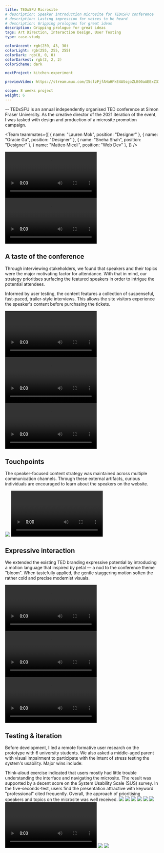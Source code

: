 ```yaml
---
title: TEDxSFU Microsite
# description: Speaker introduction microsite for TEDxSFU conference
# description: Lasting impression for voices to be heard
# description: Gripping prologues for great ideas
description: Gripping prologue for great ideas
tags: Art Direction, Interaction Design, User Testing
type: case-study

colorAccent: rgb(230, 43, 30)
colorLight: rgb(255, 255, 255)
colorDark: rgb(0, 0, 0)
colorDarkest: rgb(2, 2, 2)
colorScheme: dark

nextProject: kitchen-experiment

previewVideo: https://stream.mux.com/I5clzPjfAHaHFkE4ASsgoZLB00aAEExZ316NreGoscQo/capped-1080p.mp4

scope: 8 weeks project
weight: 6
---
```


<FullImage
  src="/project-assets/tedxsfu/intro.jpg"
  width={1904}
  height={1128}
  priority={true}
/>

-- TEDxSFU is an annual independently organised TED conference at Simon Fraser University. As the creative director of the 2021 iteration of the event, I was tasked with design and production of a microsite promotion campaign.

<Team
  teammates={[
    { name: "Lauren Mok", position: "Designer" },
    { name: "Gracie Gu", position: "Designer" },
    { name: "Sneha Shah", position: "Designer" },
    { name: "Matteo Miceli", position: "Web Dev" },
  ]}
/>

<LayoutFull extraMargin>
  <Video
    src="https://stream.mux.com/t025zGjzv3TX9V913BFg02ZnfAI9yB65h4ziYWiwLj8QI/capped-1080p.mp4"
    width={2780}
    height={1630}
    seekOnScroll
    preload="auto"
  />
</LayoutFull>
<LayoutFull>
  <Video
    src="https://stream.mux.com/deN1p52ArwhL9UKGwg00Eyj201sQgONkxp2SKmga9Ct7w/capped-1080p.mp4"
    width={2780}
    height={1694}
    preload="auto"
    seekOnScroll
  />
</LayoutFull>

## A taste of the conference

Through interviewing stakeholders, we found that speakers and their topics were the major motivating factor for attendance. With that in mind, our strategy prioritises surfacing the featured speakers in order to intrigue the potential attendees.

Informed by user testing, the content features a collection of suspenseful, fast-paced, trailer-style interviews. This allows the site visitors experience the speaker's content before purchasing the tickets.

<LayoutFull extraMargin>
  <Video
    src="https://stream.mux.com/c5qQUu96T00gCAWJ1EHvazKAa5W2YDnpyVlkv7Nw00YQM/capped-1080p.mp4"
    width={1792}
    height={1008}
  >
    <Caption
      wideSpacing
      label="1"
      title="Immersive Experience"
      text="The immersion of edgeless video interface facilitates a feeling of intimacy between audience and the speaker."
    />
  </Video>
</LayoutFull>
<LayoutFull grid="2/1">
  <Video
    src="https://stream.mux.com/d9FMIU9mr4jNFCTDs48pbT5MF7PjTGAFQoB01T4UgVUA/capped-1080p.mp4"
    width={1792}
    height={1008}
    fillHeight
  >
    <Caption
      label="2"
      title="Speaker-Focused Landing"
      wideSpacing
      text={`Visitors are greeted with a seamless carousel of speakers and talk information right away.`}
    />
  </Video>
  <Video
    src="https://stream.mux.com/pAJ5DPc7BWgkSwt0002NHeX6gY02bd6pizNq3B6yfTMfvw/capped-1080p.mp4"
    width={582}
    height={730}
  >
    <Caption
      label="3"
      title="Responsiveness"
      text="Touch optimised carousel for mobile navigation."
    />
  </Video>
</LayoutFull>

## Touchpoints

The speaker-focused content strategy was maintained across multiple communication channels. Through these external artifacts, curious individuals are encouraged to learn about the speakers on the website.

<LayoutMainContent grid="2/3" extraMargin>
  <Image
    src="/project-assets/tedxsfu/touchpoint-social.jpg"
    width={583}
    height={663}
  >
    <Caption label="4" />
  </Image>
  <Video
    src="https://stream.mux.com/QCtqXroz005YY2bO0100NM02vLXA02tCQp24f8JvQRmVFOn8/capped-1080p.mp4"
    width={882}
    height={882}
  >
    <Caption
      label="5"
      text="Speaker-specific QR code poster as initial touchpoint"
    />
  </Video>
</LayoutMainContent>

## Expressive interaction

We extended the existing TED branding expressive potential by introducing a motion language that inspired by petal — a nod to the conference theme "bloom". When tastefully applied, the gentle staggering motion soften the rather cold and precise modernist visuals.

<LayoutMainContent extraMargin>
  <Video
    src="https://stream.mux.com/KDUNJnUuQVPHmi9FixO5bkX00Tw1PC6f005oVReERnl5M/capped-1080p.mp4"
    width={1792}
    height={1008}
    canScrub={false}
  >
    <Caption label="6" text={`"Bloom" motion language on page transition`} />
  </Video>
</LayoutMainContent>

<LayoutMainContent grid="2/3">
  <Video
    src="https://stream.mux.com/W175cIrZv1O851ueZ2TiYLPHj5Us19kDd6IB02BibN024/capped-1080p.mp4"
    width={583}
    height={407}
    canScrub={false}
  >
    <Caption
      label="7"
      text={`To achieve the weight animation, I modified Neue Haas Grotesk into a variable typeface.`}
    />
  </Video>
  <Video
    src="https://stream.mux.com/L4OqIM02HUngiHfRxgAg74HZnBxgNCwGroslHxG2lDd4/capped-1080p.mp4"
    width={1792}
    height={1008}
    canScrub={false}
  >
    <Caption label="8" text={`Staggering type motion on CTA button`} />
  </Video>
</LayoutMainContent>

## Testing & iteration

Before development, I led a remote formative user research on the prototype with 6 university students. We also asked a middle-aged parent with visual impairment to participate with the intent of stress testing the system's usability. Major wins include:

<List>
  <ListItem label="1">
    Think-aloud exercise indicated that users mostly had little trouble
    understanding the interface and navigating the microsite. The result was
    supported by a decent score on the System Usability Scale (SUS) survey.
  </ListItem>
  <ListItem label="2">
    In the five-seconds-test, users find the presentation attractive with
    keyword "professional" cited frequently. Overall, the approach of
    prioritising speakers and topics on the microsite was well received.
  </ListItem>
</List>

<LayoutMainContent grid="3/2" extraMargin>
  <Image src="/project-assets/tedxsfu/sus-result.jpg" width={884} height={791}>
    <Caption label="9" text="System Usability Scale survey result" />
  </Image>
  <SlideShow
    label="10"
    text="Users generally enjoyed the speaker focused approach."
  >
    <Image
      src="/project-assets/tedxsfu/testing-quote-1.jpg"
      width={581}
      height={581}
    />
    <Image
      src="/project-assets/tedxsfu/testing-quote-2.jpg"
      width={581}
      height={581}
    />
    <Image
      src="/project-assets/tedxsfu/testing-quote-3.jpg"
      width={581}
      height={581}
    />
    <Image
      src="/project-assets/tedxsfu/testing-quote-4.jpg"
      width={581}
      height={581}
    />
  </SlideShow>
</LayoutMainContent>

<LayoutMainContent grid="2/3" extraMargin>
  <Image
    src="/project-assets/tedxsfu/content-before.jpg"
    width={582}
    height={582}
  >
    <Caption label="Before" />
  </Image>
  <Video
    src="https://stream.mux.com/RnRvD6o1rSSDx14G01u8iiJjV015jWTnORfn00wcM02PrOQ/capped-1080p.mp4"
    width={884}
    height={884}
    rowSpan={3}
    canScrub={false}
  >
    <Caption label="After" />
  </Video>
  <Caption
    label="11"
    title="Wordy Content"
    text="Users had raised that the speakers bio was too verbose to sustain their interest. As a result, the speaker bio was replaced by a snappy speaker interview video in the final design."
    overlay={false}
  />
</LayoutMainContent>

<LayoutMainContent grid="2/3" extraMargin>
  <Image
    src="/project-assets/tedxsfu/navigation-aid-before.jpg"
    width={582}
    height={582}
  >
    <Caption label="Before" />
  </Image>
  <Image
    src="/project-assets/tedxsfu/navigation-aid-after.jpg"
    width={884}
    height={1303}
    rowSpan={3}
  >
    <Caption label="After" />
  </Image>
  <Caption
    label="12"
    title="Lack of In-Page Navigation"
    text="Some users find the lack of in-page navigation frustrating, especially when browsing a lengthy page. To address this, new navigation modules was added to specific pages."
    overlay={false}
  />
</LayoutMainContent>
